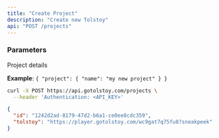 ```yaml
---
title: "Create Project"
description: "Create new Tolstoy"
api: "POST /projects"
---
```


### Parameters

<Param body="project" type="object" required>

Project details

**Example**:
`{ "project": { "name": "my new project" } }`

</Param>

<RequestExample>

```bash Request
curl -X POST https://api.gotolstoy.com/projects \
  --header 'Authentication: <API_KEY>'
```

</RequestExample>

<ResponseExample>

```json Response
{
  "id": "1242d2ad-8179-47d2-b6a1-ce0ee8cdc359",
  "tolstoy": "https://player.gotolstoy.com/wc9gat7q75fu8?sneakpeek"
}
```

</ResponseExample>
